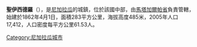 '''聖伊西德羅'''（{{lang-es|San Isidro}}），是[[尼加拉瓜|尼加拉瓜]]的城鎮，位於該國中部，由[[馬塔加爾帕省|馬塔加爾帕省]]負責管轄，始建於1862年4月1日，面積283平方公里，海拔高度485米，2005年人口17,412，人口密度每平方公里61.53人。

{{Coord|12|55|55|N|86|11|43|W|source:itwiki_region:NI|display=title}}

{{Nicaragua-geo-stub}}
[[Category:尼加拉瓜城市|Category:尼加拉瓜城市]]